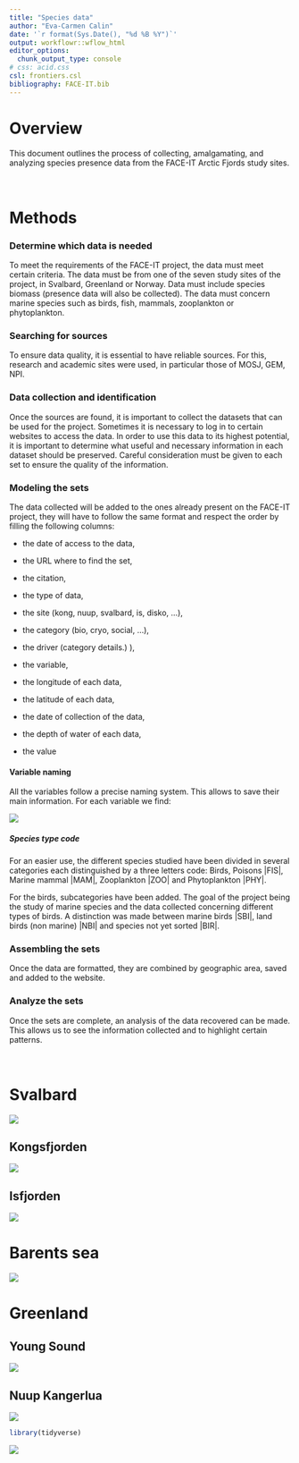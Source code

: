 ```yaml
---
title: "Species data"
author: "Eva-Carmen Calin"
date: '`r format(Sys.Date(), "%d %B %Y")`'
output: workflowr::wflow_html
editor_options:
  chunk_output_type: console
# css: acid.css
csl: frontiers.csl
bibliography: FACE-IT.bib
---
```


# Overview

This document outlines the process of collecting, amalgamating, and analyzing species presence data from the FACE-IT Arctic Fjords study sites.\
\
\

# Methods

### Determine which data is needed

To meet the requirements of the FACE-IT project, the data must meet certain criteria. The data must be from one of the seven study sites of the project, in Svalbard, Greenland or Norway. Data must include species biomass (presence data will also be collected). The data must concern marine species such as birds, fish, mammals, zooplankton or phytoplankton.\

### Searching for sources

To ensure data quality, it is essential to have reliable sources. For this, research and academic sites were used, in particular those of MOSJ, GEM, NPI.\

### Data collection and identification

Once the sources are found, it is important to collect the datasets that can be used for the project. Sometimes it is necessary to log in to certain websites to access the data. In order to use this data to its highest potential, it is important to determine what useful and necessary information in each dataset should be preserved. Careful consideration must be given to each set to ensure the quality of the information.\

### Modeling the sets

The data collected will be added to the ones already present on the FACE-IT project, they will have to follow the same format and respect the order by filling the following columns:

-   the date of access to the data,

-   the URL where to find the set,

-   the citation,

-   the type of data,

-   the site (kong, nuup, svalbard, is, disko, ...),

-   the category (bio, cryo, social, ...),

-   the driver (category details.) ),

-   the variable,

-   the longitude of each data,

-   the latitude of each data,

-   the date of collection of the data,

-   the depth of water of each data,

-   the value\

#### Variable naming

All the variables follow a precise naming system. This allows to save their main information. For each variable we find:

![](docs/assets/species_nomenclature_naming_variable.PNG)

##### Species type code

For an easier use, the different species studied have been divided in several categories each distinguished by a three letters code: Birds, Poisons \|FIS\|, Marine mammal \|MAM\|, Zooplankton \|ZOO\| and Phytoplankton \|PHY\|.

For the birds, subcategories have been added. The goal of the project being the study of marine species and the data collected concerning different types of birds. A distinction was made between marine birds \|SBI\|, land birds (non marine) \|NBI\| and species not yet sorted \|BIR\|.

### Assembling the sets

Once the data are formatted, they are combined by geographic area, saved and added to the website.

### Analyze the sets

Once the sets are complete, an analysis of the data recovered can be made. This allows us to see the information collected and to highlight certain patterns.\
\
\

# Svalbard

![](docs/assets/species_svalbard_years.png)

## Kongsfjorden

![](docs/assets/species_kong_years.png)

## Isfjorden

![](docs/assets/species_is_years.png)

# Barents sea

![](docs/assets/species_barents_years.png)

# Greenland

## Young Sound

![](docs/assets/species_young_years.png)

## Nuup Kangerlua

![](docs/assets/species_nuup_years.png)

```r

library(tidyverse)


```

![](assets/map_disko_bay.png)

```r

```
